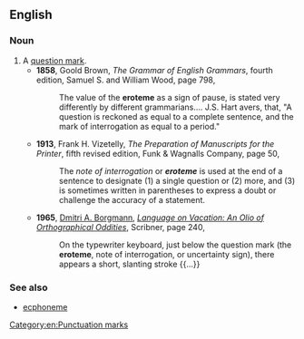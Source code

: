 ==English==

===Noun===
{{en-noun}}

# A [[question mark]].
#* '''1858''', Goold Brown, ''The Grammar of English Grammars'', fourth edition, Samuel S. and William Wood, page 798,
#*: The value of the '''eroteme''' as a sign of pause,<!--sic comma--> is stated very differently by different grammarians.... J.S. Hart avers, that,<!--sic commas--> "A question is reckoned as equal to a complete sentence, and the mark of interrogation as equal to a period."
#* '''1913''', Frank H. Vizetelly, ''The Preparation of Manuscripts for the Printer'', fifth revised edition, Funk & Wagnalls Company, page 50,
#*: The ''note of interrogation'' or '''''eroteme''''' is used at the end of a sentence to designate (1) a single question or (2) more, and (3) is sometimes written in parentheses to express a doubt or challenge the accuracy of a statement.
#* '''1965''', [[w:Dmitri Borgmann|Dmitri A. Borgmann]], ''[[w:Language on Vacation: An Olio of Orthographical Oddities|Language on Vacation: An Olio of Orthographical Oddities]]'', Scribner, page 240,
#*: On the typewriter keyboard, just below the question mark (the '''eroteme''', note of interrogation, or uncertainty sign), there appears a short, slanting stroke {{...}}

===See also===
* [[ecphoneme]]
{{punctuation}}

[[Category:en:Punctuation marks]]